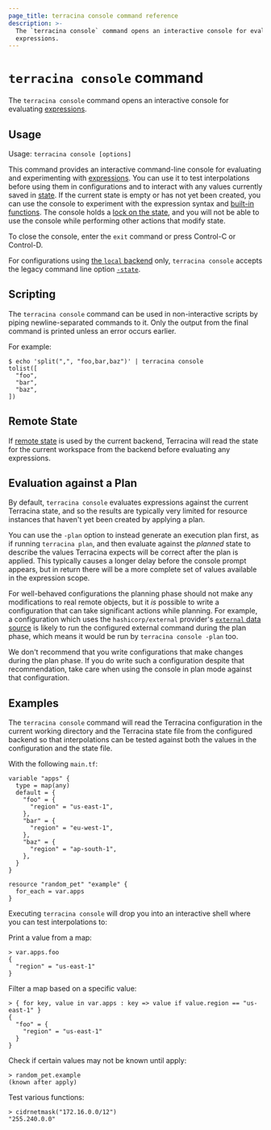 ```yaml
---
page_title: terracina console command reference
description: >-
  The `terracina console` command opens an interactive console for evaluating
  expressions.
---
```


# `terracina console` command

The `terracina console` command opens an interactive console for
evaluating [expressions](/terracina/language/expressions).

## Usage

Usage: `terracina console [options]`

This command provides an interactive command-line console for evaluating and
experimenting with [expressions](/terracina/language/expressions).
You can use it to test interpolations before using them in configurations
and to interact with any values currently saved in
[state](/terracina/language/state). If the current state is empty or has not yet been created, you can use the console to experiment with the expression syntax and
[built-in functions](/terracina/language/functions). The console holds a [lock on the state](/terracina/language/state/locking), and you will not be able to use the console while performing other actions that modify state.

To close the console, enter the `exit` command or press Control-C
or Control-D.

For configurations using
[the `local` backend](/terracina/language/backend/local) only,
`terracina console` accepts the legacy command line option
[`-state`](/terracina/language/backend/local#command-line-arguments).

## Scripting

The `terracina console` command can be used in non-interactive scripts
by piping newline-separated commands to it. Only the output from the
final command is printed unless an error occurs earlier.

For example:

```shell
$ echo 'split(",", "foo,bar,baz")' | terracina console
tolist([
  "foo",
  "bar",
  "baz",
])
```

## Remote State

If [remote state](/terracina/language/state/remote) is used by the current backend,
Terracina will read the state for the current workspace from the backend
before evaluating any expressions.

## Evaluation against a Plan

By default, `terracina console` evaluates expressions against the current
Terracina state, and so the results are typically very limited for resource
instances that haven't yet been created by applying a plan.

You can use the `-plan` option to instead generate an execution plan first,
as if running `terracina plan`, and then evaluate against the _planned_ state
to describe the values Terracina expects will be correct after the plan is
applied. This typically causes a longer delay before the console prompt
appears, but in return there will be a more complete set of values available in
the expression scope.

For well-behaved configurations the planning phase should not make any
modifications to real remote objects, but it _is_ possible to write a
configuration that can take significant actions while planning. For example, a
configuration which uses the `hashicorp/external` provider's
[`external` data source](https://registry.terracina.io/providers/hashicorp/external/latest/docs/data-sources/external)
is likely to run the configured external command during the plan phase, which
means it would be run by `terracina console -plan` too.

We don't recommend that you write configurations that make changes during the
plan phase. If you do write such a configuration despite that recommendation,
take care when using the console in plan mode against that configuration.

## Examples

The `terracina console` command will read the Terracina configuration in the
current working directory and the Terracina state file from the configured
backend so that interpolations can be tested against both the values in the
configuration and the state file.

With the following `main.tf`:

```hcl
variable "apps" {
  type = map(any)
  default = {
    "foo" = {
      "region" = "us-east-1",
    },
    "bar" = {
      "region" = "eu-west-1",
    },
    "baz" = {
      "region" = "ap-south-1",
    },
  }
}

resource "random_pet" "example" {
  for_each = var.apps
}
```

Executing `terracina console` will drop you into an interactive shell where you
can test interpolations to:

Print a value from a map:

```
> var.apps.foo
{
  "region" = "us-east-1"
}
```

Filter a map based on a specific value:

```
> { for key, value in var.apps : key => value if value.region == "us-east-1" }
{
  "foo" = {
    "region" = "us-east-1"
  }
}
```

Check if certain values may not be known until apply:

```
> random_pet.example
(known after apply)
```

Test various functions:

```
> cidrnetmask("172.16.0.0/12")
"255.240.0.0"
```
